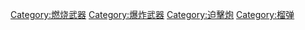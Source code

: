 {{Commonscat|Grenades}}
{{catmore}}
[[Category:燃烧武器|Category:燃烧武器]]
[[Category:爆炸武器|Category:爆炸武器]]
[[Category:迫擊炮|Category:迫擊炮]]
[[Category:榴弹|Category:榴弹]]